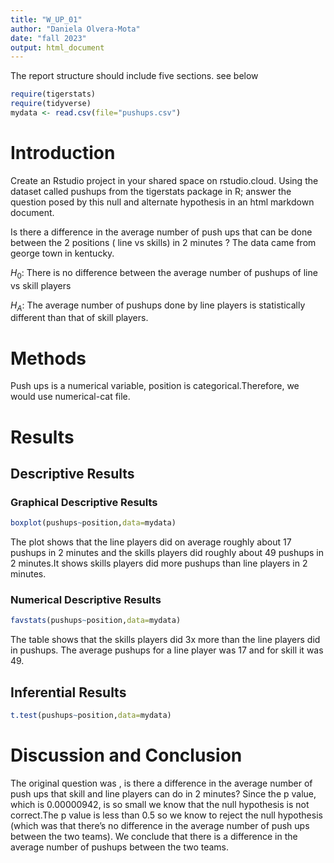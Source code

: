 ```yaml
---
title: "W_UP_01"
author: "Daniela Olvera-Mota"
date: "fall 2023"
output: html_document
---
```




The report structure should include five sections.  see below



```r
require(tigerstats)
require(tidyverse)
mydata <- read.csv(file="pushups.csv")
```

# Introduction

<!--In this section you explain what you are trying to show. Where did the data come from? What is the research or other question you are trying to answer?!-->

Create an Rstudio project in your shared space on rstudio.cloud.  Using the dataset called pushups from the tigerstats package in R; answer the question posed by this null and alternate hypothesis in an html markdown document.

Is there a difference in the average number of push ups that can be done between the 2 positions ( line  vs skills) in 2 minutes ? 
The data came from george town in kentucky.

$H_0$: There is no difference between the average number of pushups of line vs skill players

$H_A$: The average number of pushups done by line players is statistically different than that of skill players. 

# Methods

<!--Decide on your methods: use "variable analysis" or other appropriate descriptors. Make sure to choose at least one graphical method and at least one numerical method.!-->
Push ups is a numerical variable, position is categorical.Therefore, we would use numerical-cat file.

# Results

<!--Divide this section into two sub-sections: One for your descriptive results and one for your inferential results.!-->

## Descriptive Results

### Graphical Descriptive Results

<!--Graphical results here. Make sure to show your code. Provide appropriate labels for axes, giving units if possible, and provide a good title for the graph, too. Use the graphical results to describe the patterns if any that exist in the data as focused toward the research question!-->
```r
boxplot(pushups~position,data=mydata)
```

The plot shows that the line players did on average roughly about 17 pushups in 2 minutes and the skills players did roughly about 49 pushups in 2 minutes.It shows skills players did more pushups than line players in 2 minutes.

### Numerical Descriptive Results

<!--Numerical results go here. Use the numerical results to describe the patterns if any that exist in the data as focused toward the research question!-->

```r
favstats(pushups~position,data=mydata)
```
The table shows that the skills players did 3x more than the line players did in pushups. The average pushups for a line player was 17 and for skill it was 49.

## Inferential Results
```r
t.test(pushups~position,data=mydata)
```

<!--State hypothesis clearly. Make sure your discussion of the inferential test covers all the aspects that the test output produces, such as test statistic, p-value etc. Make a decision about the null hypothesis, explain the assumptions on which the selected test/procedure was based, and why the chosen procedure satisfys the assumptions and is appropriate to answer the research question!-->


# Discussion and Conclusion

<!--Discussion and conclusion here. If you found a relationship be sure to consider whether the relationship occurs because one of the variavbles causes the other, or whether they perhasps are related for some other reason. Watch the chapter 6 videos from the GeorgeTown videos collection.!-->

The original question was , is there a difference in the average number of push ups that skill and line players can do in 2 minutes? Since the p value, which is 0.00000942, is so small we know that the null hypothesis is not correct.The p value is less than 0.5 so we know to reject the null hypothesis (which was that there's no difference in the average number of push ups between the two teams). We conclude that there is a difference in the average number of pushups between the two teams. 